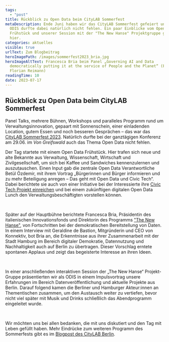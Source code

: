 ```yaml
---
tags:
  - "post"
title: Rückblick zu Open Data beim CityLAB Sommerfest
metaDescription: Ende Juni haben wir das CityLAB Sommerfest gefeiert und die
  ODIS durfte dabei natürlich nicht fehlen. Ein paar Einblicke vom Open Data
  Frühstück und unserer Session mit der "The New Hanse" Projektgruppe gibt es
  hier.
categories: aktuelles
visible: true
urlText: Zum Blogbeitrag
heroImagePath: /images/sommerfest2023_bria.jpg
heroImageAltText: Francesca Bria beim Panel „Governing AI and Data
  democratically putting it at the service of People and the Planet“ (Foto bei
  Florian Reimann)
readingTime: 10
date: 2023-07-17
---
```


## Rückblick zu Open Data beim CityLAB Sommerfest

Panel Talks, mehrere Bühnen, Workshops und paralleles Programm rund um Verwaltungsinnovation, gepaart mit Sonnenschein, einer einladenden Location, gutem Essen und noch besseren Gesprächen – das war das [CityLAB Sommerfest 2023](https://citylab-berlin.org/de/events/citylab-sommerfest-2023/). Natürlich durfte bei der ganztägigen Konferenz am 29.06. im _Von Greifswald_ auch das Thema Open Data nicht fehlen.

Der Tag startete mit einem Open Data Frühstück. Hier trafen sich neue und alte Bekannte aus Verwaltung, Wissenschaft, Wirtschaft und Zivilgesellschaft, um sich bei Kaffee und Sandwiches kennenzulernen und auszutauschen. Einen Input gab die zentrale Open Data Verantwortliche Betül Özdemir, mit ihrem Vortrag „Bürgerinnen und Bürger informieren und zu mehr Beteiligung anregen – Das geht mit Open Data und Civic Tech“. Dabei berichtete sie auch von einer Initiative bei der Interessierte ihre [Civic Tech Projekt einreichen](https://mein.berlin.de/projekte/civic-tech-projekte-aus-berlin-mit-open-data/) und bei einem zukünftigen digitalen Open Data Lunch den Verwaltungsbeschäftigten vorstellen können.


<ImageSection src="/images/sommerfest2023_klemens.jpg" fullWidth withShadow />

<ImageSection
  src="/images/sommerfest2023_betuel.jpg"
  caption="Moderator Klemens Maget und Betül Özdemir als Vortragende beim Open Data Frühstück (Fotos: Florian Reimann)"
/>

<br />

Später auf der Hauptbühne berichtete Francesca Bria, Präsidentin des italienischen Innovationsfonds und Direktorin des Programms ["The New Hanse"](https://thenew.institute/en/programs/the-new-hanse), von Fortschritten bei der demokratischen Bereitstellung von Daten. In einem Interview mit Geraldine de Bastion, Mitgründerin und CEO von Konnektiv, bot Bria an, die Erkenntnisse aus ihrer Zusammenarbeit mit der Stadt Hamburg im Bereich digitaler Demokratie, Datennutzung und Nachhaltigkeit auch auf Berlin zu übertragen. Dieser Vorschlag erntete spontanen Applaus und zeigt das begeisterte Interesse an ihren Ideen.

<ImageSection
  src="/images/sommerfest2023_bria.jpg"
  caption="Francesca Bria beim Panel „Governing AI and Data democratically putting it at the service of People and the Planet“ (Foto: Florian Reimann)"
/>

<br />

In einer anschließenden interaktiven Session der „The New Hanse“ Projekt-Gruppe präsentierten wir als ODIS in einem Impulsvortrag unsere Erfahrungen im Bereich Datenveröffentlichung und aktuelle Projekte aus Berlin. Darauf folgend kamen die Berliner und Hamburger Akteur:innen an Thementischen zusammen, um den Austausch weiter zu vertiefen, bevor nicht viel später mit Musik und Drinks schließlich das Abendprogramm eingeleitet wurde.

<ImageSection src="/images/sommerfest2023_session.jpg" />

<ImageSection
  src="/images/sommerfest2023_lisa.jpg"
  caption="ODIS bei der Data Sharing Session der “The New Hanse” Projektgruppe um Francesca Bria (Fotos: Florian Reimann)"
/>

<br />

Wir möchten uns bei allen bedanken, die mit uns diskutiert und den Tag mit Leben gefüllt haben. Mehr Eindrücke zum weiteren Programm des Sommerfests gibt es im [Blogpost des CityLAB Berlin](https://citylab-berlin.org/de/blog/citylab-sommerfest-2023-recap/).
